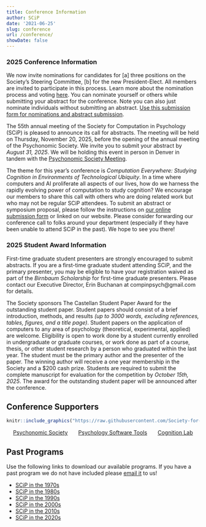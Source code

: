 ```yaml
---
title: Conference Information
author: SCiP
date: '2021-06-25'
slug: conference
url: /conference/
showDate: false
---
```


### 2025 Conference Information 

We now invite nominations for candidates for [a] three positions on the Society's Steering Committee, [b] for the new President-Elect. All members are invited to participate in this process. Learn more about the nomination process and voting [here](https://computationinpsych.com/governance/). You can nominate yourself or others while submitting your abstract for the conference. Note you can also just nominate individuals without submitting an abstract. [Use this submission form for nominations and abstract submission](https://forms.gle/pnaYKzVYnJSPT3Mm8). 

The 55th annual meeting of the Society for Computation in Psychology (SCiP) is pleased to announce its call for abstracts. The meeting will be held on Thursday, November 20, 2025, before the opening of the annual meeting of the Psychonomic Society. We invite you to submit your abstract by *August 31, 2025*. We will be holding this event in person in Denver in tandem with the [Psychonomic Society Meeting](https://www.psychonomic.org/page/2025annualmeeting).

The theme for this year’s conference is *Computation Everywhere: Studying Cognition in Environments of Technological Ubiquity*. In a time where computers and AI proliferate all aspects of our lives, how do we harness the rapidly evolving power of computation to study cognition? We encourage our members to share this call with others who are doing related work but who may not be regular SCiP attendees. To submit an abstract or symposium proposal, please follow the instructions on [our online submission form](https://forms.gle/pnaYKzVYnJSPT3Mm8) or linked on our website. Please consider forwarding our conference call to folks around your department (especially if they have been unable to attend SCiP in the past). We hope to see you there!

### 2025 Student Award Information

First-time graduate student presenters are strongly encouraged to submit abstracts. If you are a first-time graduate student attending SCiP, and the primary presenter, you may be eligible to have your registration waived as part of the *Birnbaum Scholarship* for first-time graduate presenters. Please contact our Executive Director, Erin Buchanan at compinpsych@gmail.com for details. 

The Society sponsors The Castellan Student Paper Award for the outstanding student paper. Student papers should consist of a brief introduction, methods, and results *(up to 3000 words, excluding references, tables, figures, and a title page)*. Student papers on the application of computers to any area of psychology (theoretical, experimental, applied) are welcome. Eligibility is open to work done by a student currently enrolled in undergraduate or graduate courses, or work done as part of a course, thesis, or other student research by a person who graduated within the last year. The student must be the primary author and the presenter of the paper. The winning author will receive a one year membership in the Society and a $200 cash prize. Students are required to submit the complete manuscript for evaluation for the competition by *October 15th, 2025*. The award for the outstanding student paper will be announced after the conference. 

## Conference Supporters 

```r
knitr::include_graphics("https://raw.githubusercontent.com/Society-for-Computation-in-Psychology/Society-for-Computation-in-Psychology.github.io/master/files/imgs/sponsors.jpg")
```

<center>
[Psychonomic Society](https://www.psychonomic.org/) &nbsp; &nbsp; &nbsp; 
[Psychology Software Tools](https://pstnet.com/) &nbsp; &nbsp; &nbsp; 
[Cognition Lab](https://cognitionlab.com/)
</center>

## Past Programs

Use the following links to download our available programs. If you have a past program we do not have included please [email it](mailto:compinpsych@gmail.com) to us! 

- [SCiP in the 1970s](https://github.com/Society-for-Computation-in-Psychology/Society-for-Computation-in-Psychology.github.io/raw/master/files/programs/scip70.zip)
- [SCiP in the 1980s](https://github.com/Society-for-Computation-in-Psychology/Society-for-Computation-in-Psychology.github.io/raw/master/files/programs/scip80.zip)
- [SCiP in the 1990s](https://github.com/Society-for-Computation-in-Psychology/Society-for-Computation-in-Psychology.github.io/raw/master/files/programs/scip90.zip)
- [SCiP in the 2000s](https://github.com/Society-for-Computation-in-Psychology/Society-for-Computation-in-Psychology.github.io/raw/master/files/programs/scip00.zip)
- [SCiP in the 2010s](https://github.com/Society-for-Computation-in-Psychology/Society-for-Computation-in-Psychology.github.io/raw/master/files/programs/scip10.zip)
- [SCiP in the 2020s](https://github.com/Society-for-Computation-in-Psychology/Society-for-Computation-in-Psychology.github.io/raw/master/files/programs/scip20.zip)